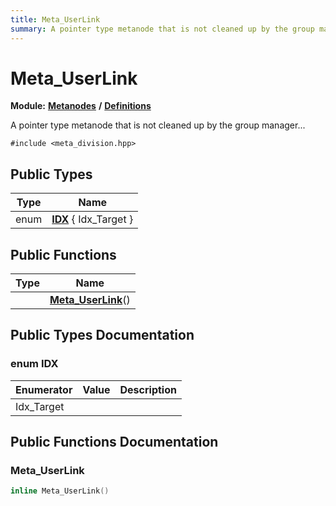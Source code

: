 ```yaml
---
title: Meta_UserLink
summary: A pointer type metanode that is not cleaned up by the group manager... 
---
```


# Meta_UserLink

**Module:** **[Metanodes](../../modules/metanodes/index.mdx)** **/** **[Definitions](../../modules/metanodes/definitions.mdx)**

A pointer type metanode that is not cleaned up by the group manager... 

`#include <meta_division.hpp>`

## Public Types

| Type           | Name           |
| -------------- | -------------- |
| enum| **[IDX](#enum-idx)** \{ Idx_Target \} |

## Public Functions

| Type           | Name           |
| -------------- | -------------- |
| | **[Meta_UserLink](#meta-userlink)**() |

## Public Types Documentation

### enum IDX

| Enumerator | Value | Description |
| ---------- | ----- | ----------- |
| Idx_Target | |   |

## Public Functions Documentation

### Meta_UserLink

```cpp
inline Meta_UserLink()
```

